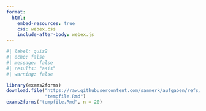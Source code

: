 ```yaml
---
format: 
  html:
    embed-resources: true
    css: webex.css
    include-after-body: webex.js
---
```


```r
#| label: quiz2
#| echo: false
#| message: false
#| results: "asis"
#| warning: false

library(exams2forms)
download.file("https://raw.githubusercontent.com/sammerk/aufgaben/refs/heads/master/messtheorie/av-uv-mov-identifizieren-text/exams/av-uv-mov-identifizieren-text.Rmd",
              "tempfile.Rmd")
exams2forms("tempfile.Rmd", n = 20)
```

<style>
body {
    margin: 0;
    background-color: #f2f2f200 !important;
}
</style>